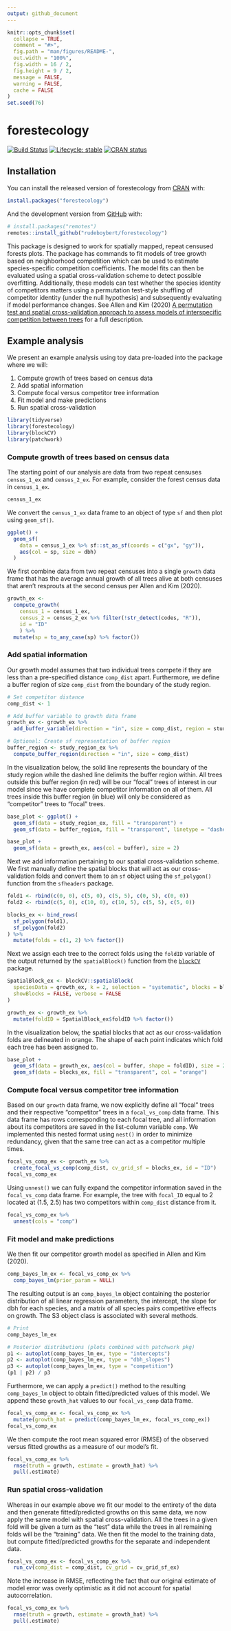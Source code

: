 ```yaml
---
output: github_document
---
```


<!-- README.md is generated from README.Rmd. Please edit that file -->

```r
knitr::opts_chunk$set(
  collapse = TRUE,
  comment = "#>",
  fig.path = "man/figures/README-",
  out.width = "100%",
  fig.width = 16 / 2,
  fig.height = 9 / 2,
  message = FALSE,
  warning = FALSE,
  cache = FALSE
)
set.seed(76)
```

# forestecology 

[![Build Status](https://github.com/rudeboybert/forestecology/workflows/R-CMD-check/badge.svg)](https://github.com/rudeboybert/forestecology/actions)
[![Lifecycle: stable](https://img.shields.io/badge/lifecycle-experimental-orange.svg)](https://www.tidyverse.org/lifecycle/#experimental)
[![CRAN status](https://www.r-pkg.org/badges/version/forestecology)](https://cran.r-project.org/package=forestecology)


## Installation

You can install the released version of forestecology from [CRAN](https://CRAN.R-project.org) with: 

```r
install.packages("forestecology")
```

And the development version from [GitHub](https://github.com/) with:

```r
# install.packages("remotes")
remotes::install_github("rudeboybert/forestecology")
```

This package is designed to work for spatially mapped, repeat censused forests plots. The package has commands to fit models of tree growth based on neighborhood competition which can be used to estimate species-specific competition coefficients. The model fits can then be evaluated using a spatial cross-validation scheme to detect possible overfitting. Additionally, these models can test whether the species identity of competitors matters using a permutation test-style shuffling of competitor identity (under the null hypothesis) and subsequently evaluating if model performance changes. See Allen and Kim (2020) [A permutation test and spatial cross-validation approach to assess models of interspecific competition between trees](https://doi.org/10.1371/journal.pone.0229930) for a full description.  


## Example analysis

We present an example analysis using toy data pre-loaded into the package where we will:

1. Compute growth of trees based on census data
1. Add spatial information
1. Compute focal versus competitor tree information
1. Fit model and make predictions
1. Run spatial cross-validation

```r
library(tidyverse)
library(forestecology)
library(blockCV)
library(patchwork)
```

### Compute growth of trees based on census data

The starting point of our analysis are data from two repeat censuses `census_1_ex` and `census_2_ex`. For example, consider the forest census data in `census_1_ex`.

```r
census_1_ex
```

We convert the `census_1_ex` data frame to an object of type `sf` and then plot using `geom_sf()`. 

```r
ggplot() +
  geom_sf(
    data = census_1_ex %>% sf::st_as_sf(coords = c("gx", "gy")),
    aes(col = sp, size = dbh)
  )
```

We first combine data from two repeat censuses into a single `growth` data frame that has the average annual growth of all trees alive at both censuses that aren't resprouts at the second census per Allen and Kim (2020).

```r
growth_ex <-
  compute_growth(
    census_1 = census_1_ex,
    census_2 = census_2_ex %>% filter(!str_detect(codes, "R")),
    id = "ID"
    ) %>%
  mutate(sp = to_any_case(sp) %>% factor())
```

### Add spatial information

Our growth model assumes that two individual trees compete if they are less than a pre-specified distance `comp_dist` apart. Furthermore, we define a buffer region of size `comp_dist` from the boundary of the study region.

```r
# Set competitor distance
comp_dist <- 1

# Add buffer variable to growth data frame
growth_ex <- growth_ex %>%
  add_buffer_variable(direction = "in", size = comp_dist, region = study_region_ex)

# Optional: Create sf representation of buffer region
buffer_region <- study_region_ex %>% 
  compute_buffer_region(direction = "in", size = comp_dist)
```

In the visualization below, the solid line represents the boundary of the study region while the dashed line delimits the buffer region within. All trees outside this buffer region (in red) will be our "focal" trees of interest in our model since we have complete competitor information on all of them. All trees inside this buffer region (in blue) will only be considered as "competitor" trees to "focal" trees.

```r
base_plot <- ggplot() +
  geom_sf(data = study_region_ex, fill = "transparent") +
  geom_sf(data = buffer_region, fill = "transparent", linetype = "dashed")

base_plot + 
  geom_sf(data = growth_ex, aes(col = buffer), size = 2)
```

Next we add information pertaining to our spatial cross-validation scheme. We first manually define the spatial blocks that will act as our cross-validation folds and convert them to an `sf` object using the `sf_polygon()` function from the `sfheaders` package.

```r
fold1 <- rbind(c(0, 0), c(5, 0), c(5, 5), c(0, 5), c(0, 0))
fold2 <- rbind(c(5, 0), c(10, 0), c(10, 5), c(5, 5), c(5, 0))

blocks_ex <- bind_rows(
  sf_polygon(fold1),
  sf_polygon(fold2)
) %>%
  mutate(folds = c(1, 2) %>% factor())
```

Next we assign each tree to the correct folds using the `foldID` variable of the output returned by the `spatialBlock()` function from the [`blockCV`](https://github.com/rvalavi/blockCV) package.

```r
SpatialBlock_ex <- blockCV::spatialBlock(
  speciesData = growth_ex, k = 2, selection = "systematic", blocks = blocks_ex,
  showBlocks = FALSE, verbose = FALSE
)

growth_ex <- growth_ex %>%
  mutate(foldID = SpatialBlock_ex$foldID %>% factor())
```

In the visualization below, the spatial blocks that act as our cross-validation folds are delineated in orange. The shape of each point indicates which fold each tree has been assigned to. 

```r
base_plot + 
  geom_sf(data = growth_ex, aes(col = buffer, shape = foldID), size = 2) +
  geom_sf(data = blocks_ex, fill = "transparent", col = "orange")
```

### Compute focal versus competitor tree information

Based on our `growth` data frame, we now explicitly define all "focal" trees and their respective "competitor" trees in a `focal_vs_comp` data frame. This data frame has rows corresponding to each focal tree, and all information about its competitors are saved in the list-column variable `comp`. We implemented this nested format using `nest()` in order to minimize redundancy, given that the same tree can act as a competitor multiple times. 

```r
focal_vs_comp_ex <- growth_ex %>%
  create_focal_vs_comp(comp_dist, cv_grid_sf = blocks_ex, id = "ID")
focal_vs_comp_ex
```

Using `unnest()` we can fully expand the competitor information saved in the `focal_vs_comp` data frame. For example, the tree with `focal_ID` equal to 2 located at (1.5, 2.5) has two competitors within `comp_dist` distance from it.  

```r
focal_vs_comp_ex %>% 
  unnest(cols = "comp")
```

### Fit model and make predictions

We then fit our competitor growth model as specified in Allen and Kim (2020).

```r
comp_bayes_lm_ex <- focal_vs_comp_ex %>%
  comp_bayes_lm(prior_param = NULL)
```

The resulting output is an `comp_bayes_lm` object containing the posterior distribution of all linear regression parameters, the intercept, the slope for dbh for each species, and a matrix of all species pairs competitive effects on growth. The S3 object class is associated with several methods.

```r
# Print
comp_bayes_lm_ex

# Posterior distributions (plots combined with patchwork pkg)
p1 <- autoplot(comp_bayes_lm_ex, type = "intercepts")
p2 <- autoplot(comp_bayes_lm_ex, type = "dbh_slopes")
p3 <- autoplot(comp_bayes_lm_ex, type = "competition")
(p1 | p2) / p3
```

Furthermore, we can apply a `predict()` method to the resulting `comp_bayes_lm` object to obtain fitted/predicted values of this model. We append these `growth_hat` values to our `focal_vs_comp` data frame.

```r
focal_vs_comp_ex <- focal_vs_comp_ex %>%
  mutate(growth_hat = predict(comp_bayes_lm_ex, focal_vs_comp_ex))
focal_vs_comp_ex
```

We then compute the root mean squared error (RMSE) of the observed versus fitted growths as a measure of our model's fit.

```r
focal_vs_comp_ex %>%
  rmse(truth = growth, estimate = growth_hat) %>%
  pull(.estimate)
```

### Run spatial cross-validation

Whereas in our example above we fit our model to the entirety of the data and then generate fitted/predicted growths on this same data, we now apply the same model with spatial cross-validation. All the trees in a given fold will be given a turn as the "test" data while the trees in all remaining folds will be the "training" data. We then fit the model to the training data, but compute fitted/predicted growths for the separate and independent data. 

```r
focal_vs_comp_ex <- focal_vs_comp_ex %>%
  run_cv(comp_dist = comp_dist, cv_grid = cv_grid_sf_ex)
```

Note the increase in RMSE, reflecting the fact that our original estimate of model error was overly optimistic as it did not account for spatial autocorrelation.

```r
focal_vs_comp_ex %>%
  rmse(truth = growth, estimate = growth_hat) %>%
  pull(.estimate)
```

<!--For fuller examples on actual datasets see ___.-->
